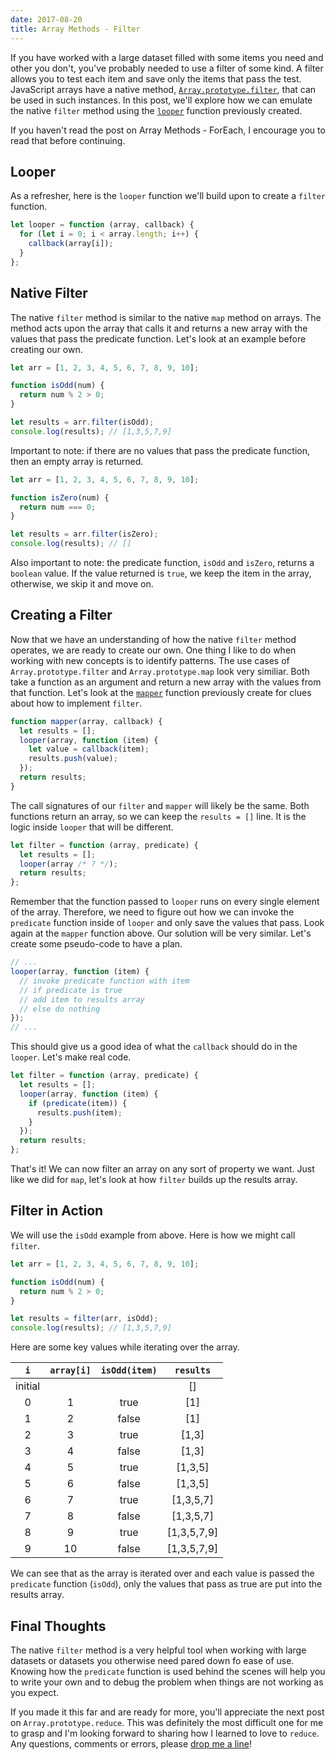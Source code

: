 ```yaml
---
date: 2017-08-20
title: Array Methods - Filter
---
```


If you have worked with a large dataset filled with some items you need and other you don't, you've probably needed to use a filter of some kind. A filter allows you to test each item and save only the items that pass the test. JavaScript arrays have a native method, [`Array.prototype.filter`](https://developer.mozilla.org/en-US/docs/Web/JavaScript/Reference/Global_Objects/Array/filter), that can be used in such instances. In this post, we'll explore how we can emulate the native `filter` method using the [`looper`](/blog/array-methods-foreach/) function previously created.

If you haven't read the post on Array Methods - ForEach, I encourage you to read that before continuing.

## Looper

As a refresher, here is the `looper` function we'll build upon to create a `filter` function.

```javascript
let looper = function (array, callback) {
  for (let i = 0; i < array.length; i++) {
    callback(array[i]);
  }
};
```

## Native Filter

The native `filter` method is similar to the native `map` method on arrays. The method acts upon the array that calls it and returns a new array with the values that pass the predicate function. Let's look at an example before creating our own.

```javascript
let arr = [1, 2, 3, 4, 5, 6, 7, 8, 9, 10];

function isOdd(num) {
  return num % 2 > 0;
}

let results = arr.filter(isOdd);
console.log(results); // [1,3,5,7,9]
```

Important to note: if there are no values that pass the predicate function, then an empty array is returned.

```javascript
let arr = [1, 2, 3, 4, 5, 6, 7, 8, 9, 10];

function isZero(num) {
  return num === 0;
}

let results = arr.filter(isZero);
console.log(results); // []
```

Also important to note: the predicate function, `isOdd` and `isZero`, returns a `boolean` value. If the value returned is `true`, we keep the item in the array, otherwise, we skip it and move on.

## Creating a Filter

Now that we have an understanding of how the native `filter` method operates, we are ready to create our own. One thing I like to do when working with new concepts is to identify patterns. The use cases of `Array.prototype.filter` and `Array.prototype.map` look very similiar. Both take a function as an argument and return a new array with the values from that function. Let's look at the [`mapper`](/blog/array-methods-map/) function previously create for clues about how to implement `filter`.

```javascript
function mapper(array, callback) {
  let results = [];
  looper(array, function (item) {
    let value = callback(item);
    results.push(value);
  });
  return results;
}
```

The call signatures of our `filter` and `mapper` will likely be the same. Both functions return an array, so we can keep the `results = []` line. It is the logic inside `looper` that will be different.

```javascript
let filter = function (array, predicate) {
  let results = [];
  looper(array /* ? */);
  return results;
};
```

Remember that the function passed to `looper` runs on every single element of the array. Therefore, we need to figure out how we can invoke the `predicate` function inside of `looper` and only save the values that pass. Look again at the `mapper` function above. Our solution will be very similar. Let's create some pseudo-code to have a plan.

```javascript
// ...
looper(array, function (item) {
  // invoke predicate function with item
  // if predicate is true
  // add item to results array
  // else do nothing
});
// ...
```

This should give us a good idea of what the `callback` should do in the `looper`. Let's make real code.

```javascript
let filter = function (array, predicate) {
  let results = [];
  looper(array, function (item) {
    if (predicate(item)) {
      results.push(item);
    }
  });
  return results;
};
```

That's it! We can now filter an array on any sort of property we want. Just like we did for `map`, let's look at how `filter` builds up the results array.

## Filter in Action

We will use the `isOdd` example from above. Here is how we might call `filter`.

```javascript
let arr = [1, 2, 3, 4, 5, 6, 7, 8, 9, 10];

function isOdd(num) {
  return num % 2 > 0;
}

let results = filter(arr, isOdd);
console.log(results); // [1,3,5,7,9]
```

Here are some key values while iterating over the array.

|   `i`   | `array[i]` | `isOdd(item)` |  `results`  |
| :-----: | :--------: | :-----------: | :---------: |
| initial |            |               |     []      |
|    0    |     1      |     true      |     [1]     |
|    1    |     2      |     false     |     [1]     |
|    2    |     3      |     true      |    [1,3]    |
|    3    |     4      |     false     |    [1,3]    |
|    4    |     5      |     true      |   [1,3,5]   |
|    5    |     6      |     false     |   [1,3,5]   |
|    6    |     7      |     true      |  [1,3,5,7]  |
|    7    |     8      |     false     |  [1,3,5,7]  |
|    8    |     9      |     true      | [1,3,5,7,9] |
|    9    |     10     |     false     | [1,3,5,7,9] |

We can see that as the array is iterated over and each value is passed the `predicate` function (`isOdd`), only the values that pass as true are put into the results array.

## Final Thoughts

The native `filter` method is a very helpful tool when working with large datasets or datasets you otherwise need pared down fo ease of use. Knowing how the `predicate` function is used behind the scenes will help you to write your own and to debug the problem when things are not working as you expect.

If you made it this far and are ready for more, you'll appreciate the next post on `Array.prototype.reduce`. This was definitely the most difficult one for me to grasp and I'm looking forward to sharing how I learned to love to `reduce`. Any questions, comments or errors, please [drop me a line](mailto:mikedoescoding@gmail.com)!
